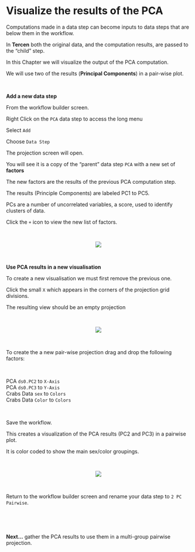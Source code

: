 # Visualize the results of the PCA

Computations made in a data step can become inputs to data steps that are below them in the workflow.

In __Tercen__ both the original data, and the computation results, are passed to the "child" step.

In this Chapter we will visualize the output of the PCA computation. 

We will use two of the results  (__Principal Components__) in a pair-wise plot. 

\

__Add a new data step__

From the workflow builder screen.

Right Click on the `PCA` data step to access the long menu

Select `Add`

Choose `Data Step`

The projection screen will open.

You will see it is a copy of the "parent" data step `PCA` with a new set of __factors__

The new factors are the results of the previous PCA computation step.

The results (Principle Components) are labeled PC1 to PC5.

PCs are a number of uncorrelated variables, a score, used to identify clusters of data.

Click the `+` icon to view the new list of factors.

\

<center><img src="images/0901_pca_new_factors.png"></center>

\

__Use PCA results in a new visualisation__

To create a new visualisation we must first remove the previous one.

Click the small `X` which appears in the corners of the projection grid divisions.

The resulting view should be an empty projection

\

<center><img src="images/0902_pca_clear_grid.gif"></center>

\

To create the a new pair-wise projection drag and drop the following factors:

\

PCA `ds0.PC2` to `X-Axis`\
PCA `ds0.PC3` to `Y-Axis`\
Crabs Data `sex` to `Colors`\
Crabs Data `Color` to `Colors`\

\

Save the workflow.

This creates a visualization of the PCA results (PC2 and PC3) in a pairwise plot.

It is color coded to show the main sex/color groupings.

\

<center><img src="images/0903_pca_pairwise.gif"></center>

\

Return to the workflow builder screen and rename your data step to `2 PC Pairwise`.

\


\

__Next...__ gather the PCA results to use them in a multi-group pairwise projection.
